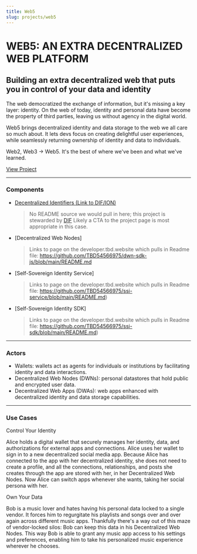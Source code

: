 ```yaml
---
title: Web5
slug: projects/web5
---
```


# WEB5: AN EXTRA DECENTRALIZED WEB PLATFORM

## Building an extra decentralized web that puts you in control of your data and identity

The web democratized the exchange of information, but it's missing a key layer: identity. On the web of today, identity and personal data have become the property of third parties, leaving us without agency in the digital world.

Web5 brings decentralized identity and data storage to the web we all care so much about. It lets devs focus on creating delightful user experiences, while seamlessly returning ownership of identity and data to individuals.

Web2, Web3 → Web5. It's the best of where we've been and what we've learned.

[View Project](developer.tbd.website/projects/web5)

---

### Components

- [Decentralized Identifiers (Link to DIF/ION)](https://identity.foundation/ion/)
  > No README source we would pull in here; this project is stewarded by [DIF](https://identity.foundation/ion/)
  > Likely a CTA to the project page is most appropriate in this case.
- [Decentralized Web Nodes]

  > Links to page on the developer.tbd.website which pulls in Readme file:
  > https://github.com/TBD54566975/dwn-sdk-js/blob/main/README.md

- [Self-Sovereign Identity Service]

  > Links to page on the developer.tbd.website which pulls in Readme file:
  > https://github.com/TBD54566975/ssi-service/blob/main/README.md)

- [Self-Sovereign Identity SDK]
  > Links to page on the developer.tbd.website which pulls in Readme file:
  > https://github.com/TBD54566975/ssi-sdk/blob/main/README.md)

---

### Actors

- Wallets: wallets act as agents for individuals or institutions by facilitating identity and data interactions.
- Decentralized Web Nodes (DWNs): personal datastores that hold public and encrypted user data.
- Decentralized Web Apps (DWAs): web apps enhanced with decentralized identity and data storage capabilities.

---

### Use Cases

Control Your Identity

Alice holds a digital wallet that securely manages her identity, data, and authorizations for external apps and connections. Alice uses her wallet to sign in to a new decentralized social media app. Because Alice has connected to the app with her decentralized identity, she does not need to create a profile, and all the connections, relationships, and posts she creates through the app are stored with her, in her Decentralized Web Nodes. Now Alice can switch apps whenever she wants, taking her social persona with her.

Own Your Data

Bob is a music lover and hates having his personal data locked to a single vendor. It forces him to regurgitate his playlists and songs over and over again across different music apps. Thankfully there's a way out of this maze of vendor-locked silos: Bob can keep this data in his Decentralized Web Nodes. This way Bob is able to grant any music app access to his settings and preferences, enabling him to take his personalized music experience wherever he chooses.

<!--stackedit_data:
eyJoaXN0b3J5IjpbMTg2ODAwMTEwOCwxODc4NTE5MTUyLDczMD
k5ODExNl19
-->

</div>
